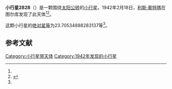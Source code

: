 {{Infobox planet
| bgcolour = #FFFFC0
| name = 2828 Iku-Turso
| symbol = 
| image = 
| caption = 
| discovery = yes
| discovery_ref = 
| discoverer = [[利斯·奧特瑪|利斯·奧特瑪]]
| discovery_site = [[图尔库|图尔库]] 
| discovered = 1942年2月18日
| designations = yes
| mp_name = 
| named_after = 
| alt_names = 1942 DL/ 1952 DX1 / 1969 FH / 1979 FM2 / 1981 YG2 / 1982 BF2
| mp_category = [[主带小行星|主带小行星]]
| orbit_ref = <ref name="a">[http://ssd.jpl.nasa.gov/sbdb.cgi?sstr=2828 2828 Iku-Turso] {{Wayback|url=http://ssd.jpl.nasa.gov/sbdb.cgi?sstr=2828 |date=20200820021432 }}，小行星數據庫瀏覽器（JPL Small-Body Database Browser）－[[美国国家航空航天局|美国国家航空航天局]]喷气推进实验室</ref>
| epoch = 2456400.5 (2013年4月18日更新)
| aphelion = {{convert|2.443561686713205|AU|km|3|abbr=on|lk=out}}
| perihelion = {{convert|2.040527446486916|AU|km|3|abbr=on}}
| semimajor = {{convert|2.24204456660006|AU|km|3|abbr=on}}
| eccentricity = 0.089880961
| period = 1226.209816 [[日|日]]<br />3.36[[儒略年|儒略年]]
| avg_speed = 
| inclination = 3.306420067050632
| asc_node = 74.4503076703145
| mean_anomaly = 
| arg_peri = 23.70534888283137
| satellites = 
| physical_characteristics = yes
| dimensions = 
| mass = 
| density = 
| surface_grav = 
| escape_velocity = 
| sidereal_day = 
| axial_tilt = 
| pole_ecliptic_lat = 
| pole_ecliptic_lon = 
| albedo = 
| temperatures= 
| temp_name1 = 
| mean_temp_1 = 
| max_temp_1 = 
| temp_name2 = 
| max_temp_2 = 
| spectral_type = 
| abs_magnitude = 23.70534888283137
}}

'''小行星2828'''（{{lang-en|2828 Iku-Turso}}）是一颗围绕[[太阳|太阳]][[公转|公转]]的[[小行星|小行星]]。1942年2月18日，[[利斯·奧特瑪|利斯·奧特瑪]]在图尔库发现了此天体<ref name="a" /><ref>{{cite news|title=小行星列表|url=http://cfa-www.harvard.edu/iau/lists/NumberedMPs.txt|accessdate=2013-07-08|newspaper=哈佛大学|archive-date=2008-05-17|archive-url=https://web.archive.org/web/20080517010638/http://cfa-www.harvard.edu/iau/lists/NumberedMPs.txt|dead-url=no}}</ref>。

这颗小行星的[[绝对星等|绝对星等]]为23.70534888283137等<ref name="a" />。

==参考文献==
{{reflist}}
{{Minor Planet Number|[[小行星2827|小行星2827]]|[[小行星2829|小行星2829]]}}

{{小天体}}

[[Category:小行星带天体|Category:小行星带天体]]
[[Category:1942年发现的小行星|Category:1942年发现的小行星]]

{{asteroid-stub}}